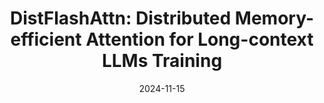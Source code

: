---
title: "DistFlashAttn: Distributed Memory-efficient Attention for Long-context LLMs Training"
date: '2024-11-15'
tags: ['COLM2024']
draft: false
authors: ['Dacheng Li*', 'Rulin Shao*', 'Anze Xie', 'Eric P Xing', 'Joseph E Gonzalez', 'Ion Stoica', 'Xuezhe Ma', 'Hao Zhang']
canonicalUrl: https://arxiv.org/pdf/2310.03294.pdf
---